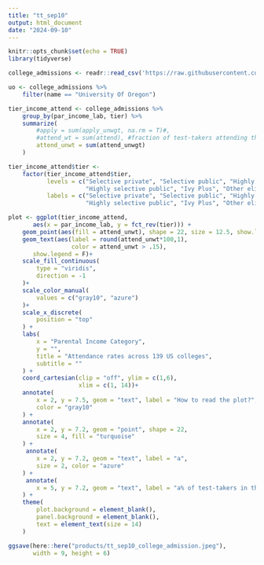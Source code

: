 ```yaml
---
title: "tt_sep10"
output: html_document
date: "2024-09-10"
---
```


```r
knitr::opts_chunk$set(echo = TRUE)
library(tidyverse)
```

```r
college_admissions <- readr::read_csv('https://raw.githubusercontent.com/rfordatascience/tidytuesday/master/data/2024/2024-09-10/college_admissions.csv')
```

```r
uo <- college_admissions %>%
    filter(name == "University Of Oregon")
```

```r
tier_income_attend <- college_admissions %>%
    group_by(par_income_lab, tier) %>%
    summarize(
        #apply = sum(apply_unwgt, na.rm = T)#,
        #attend_wt = sum(attend), #fraction of test-takers attending the college by tier
        attend_unwt = sum(attend_unwgt)
    )

tier_income_attend$tier <- 
    factor(tier_income_attend$tier,
           levels = c("Selective private", "Selective public", "Highly selective private",
                      "Highly selective public", "Ivy Plus", "Other elite schools (public and private)"),
           labels = c("Selective private", "Selective public", "Highly selective private",
                      "Highly selective public", "Ivy Plus", "Other elite schools"))
```

```r
plot <- ggplot(tier_income_attend,
       aes(x = par_income_lab, y = fct_rev(tier))) +
    geom_point(aes(fill = attend_unwt), shape = 22, size = 12.5, show.legend = F) +
    geom_text(aes(label = round(attend_unwt*100,1),
                  color = attend_unwt > .15),
       show.legend = F)+
    scale_fill_continuous(
        type = "viridis",
        direction = -1
    )+
    scale_color_manual(
        values = c("gray10", "azure")
    )+
    scale_x_discrete(
        position = "top"
    ) +
    labs(
        x = "Parental Income Category",
        y = "",
        title = "Attendance rates across 139 US colleges",
        subtitle = ""
    ) +
    coord_cartesian(clip = "off", ylim = c(1,6),
                    xlim = c(1, 14))+
    annotate(
        x = 2, y = 7.5, geom = "text", label = "How to read the plot?",
        color = "gray10"
    ) +
    annotate(
        x = 2, y = 7.2, geom = "point", shape = 22,
        size = 4, fill = "turquoise"
    ) +
     annotate(
        x = 2, y = 7.2, geom = "text", label = "a",
        size = 2, color = "azure"
    ) +
     annotate(
        x = 5, y = 7.2, geom = "text", label = "a% of test-takers in the x parental-income group are in college tier y.", color = "gray10"
    ) +
    theme(
        plot.background = element_blank(),
        panel.background = element_blank(),
        text = element_text(size = 14)
    )
```

```r
ggsave(here::here("products/tt_sep10_college_admission.jpeg"),
       width = 9, height = 6)
```

